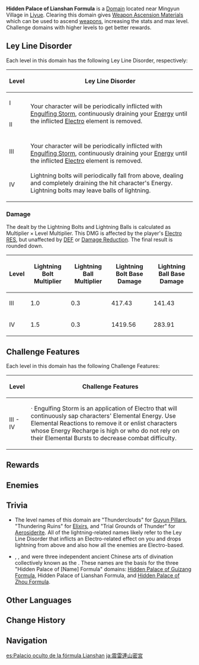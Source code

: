 {{Domain Infobox
|image        = Domain Hidden Palace of Lianshan Formula.png
|type         = Forgery
|description  = The operation of the Lianshan Formula created endless thunderstorms within the bowels of the mountain. It is said that the rumbling sounds of thunder that one hears outside the domain's gates call out to the curious souls.
|requiredAR   = 16/21/30/40
|region       = Liyue
|area         = Qiongji Estuary
|subarea      = Mingyun Village
|recLevel     = 15/36/59/80
|recElements  = Pyro,Cryo
}}
{{Description|Massive Electro energy is coursing through this thundering ancient sacrificial altar.<br />The dispersed Electro elements constantly dispel Energy.<br />You shall earn Weapon Ascension Materials, if — and only if — you can pass the trial.}}
'''Hidden Palace of Lianshan Formula''' is a [[Domain]] located near Mingyun Village in [[Liyue]]. Clearing this domain gives [[Weapon Ascension Material]]s which can be used to ascend [[weapons]], increasing the stats and max level. Challenge domains with higher levels to get better rewards.

==Ley Line Disorder==
Each level in this domain has the following Ley Line Disorder, respectively:
{| class="wikitable"
!Level
!Ley Line Disorder
|-
! I
|rowspan=2| Your character will be periodically inflicted with [[Engulfing Storm]], continuously draining your [[Energy]] until the inflicted [[Electro]] element is removed.
|-
! II
|-
! III
|rowspan=2| Your character will be periodically inflicted with [[Engulfing Storm]], continuously draining your [[Energy]] until the inflicted [[Electro]] element is removed.<br /><br />Lightning bolts will periodically fall from above, dealing {{Color|Electro DMG}} and completely draining the hit character's Energy. Lightning bolts may leave balls of lightning.
|-
! IV
|}

===Damage===
{{See also|Level Scaling/Reaction#Level Multiplier}}
The {{Color|Electro DMG}} dealt by the Lightning Bolts and Lightning Balls is calculated as <math>\text{Multiplier} \times \text{Level Multiplier}</math>. This DMG is affected by the player's [[Electro RES]], but unaffected by [[DEF]] or [[Damage Reduction]]. The final result is rounded down.

{| class="wikitable" style="text-align: center;"
! Level !! Lightning Bolt Multiplier !! Lightning Ball Multiplier !! Lightning Bolt Base Damage !! Lightning Ball Base Damage
|-
! III
| 1.0
| 0.3
| 417.43
| 141.43
|-
! IV
| 1.5
| 0.3
| 1419.56
| 283.91
|}

==Challenge Features==
Each level in this domain has the following Challenge Features:
{| class="wikitable"
!Level
!Challenge Features
|-
!III - IV
|· Engulfing Storm is an application of Electro that will continuously sap characters' Elemental Energy. Use Elemental Reactions to remove it or enlist characters whose Energy Recharge is high or who do not rely on their Elemental Bursts to decrease combat difficulty.
|}

==Rewards==
{{Domain by Weekday
|mon-name = Thundercloud
|mon-2    = Luminous Sands from Guyun
|mon-3    = Lustrous Stone from Guyun
|mon-4    = Relic from Guyun
|mon-5    = Divine Body from Guyun
|tue-name = Thundering Ruins
|tue-2    = Mist Veiled Lead Elixir
|tue-3    = Mist Veiled Mercury Elixir
|tue-4    = Mist Veiled Gold Elixir
|tue-5    = Mist Veiled Primo Elixir
|wed-name = Trial Grounds of Thunder
|wed-2    = Grain of Aerosiderite
|wed-3    = Piece of Aerosiderite
|wed-4    = Bit of Aerosiderite
|wed-5    = Chunk of Aerosiderite
}}
{{Domain Levels/Forgery}}

==Enemies==
{{Domain Enemies
|target1=Defeat 20 opponents within 360 seconds.
|enemies1=Electro Slime*15//Electro Slime*3;Large Electro Slime;Mutant Electro Slime

|target2=Defeat 16 opponents within 360 seconds.
|enemies2=Electro Slime*7;Large Electro Slime*3;Mutant Electro Slime*3//Large Electro Slime*2;Mutant Electro Slime

|target3=Defeat 10 opponents within 360 seconds.
|enemies3=Large Electro Slime*6;Mutant Electro Slime*3//Fatui Electro Cicin Mage

|target4=Defeat 8 opponents within 480 seconds.
|enemies4=Large Electro Slime*4;Mutant Electro Slime*2;Fatui Electro Cicin Mage*2
}}

==Trivia==
* The level names of this domain are "Thunderclouds" for [[Guyun Pillars]], "Thundering Ruins" for [[Elixirs]], and "Trial Grounds of Thunder" for [[Aerosiderite]]. All of the lightning-related names likely refer to the Ley Line Disorder that inflicts an Electro-related effect on you and drops lightning from above and also how all the enemies are Electro-based.
*{{Lang|"{{w|Guicang}}"|zh=归藏|zh_tl=Return to the Hidden}}, {{Lang|"{{w|zh:連山易|Lianshan}}"|zh=连山}}, and {{Lang|"{{w|Zhou Yi}}"|zh=周易|zh_tl=Changes of Zhou}} were three independent ancient Chinese arts of divination collectively known as the {{Lang|"Three Changes"|zh=三易|zh_rm=Sānyì}}. These names are the basis for the three "Hidden Palace of [Name] Formula" domains: [[Hidden Palace of Guizang Formula]], Hidden Palace of Lianshan Formula, and [[Hidden Palace of Zhou Formula]].

==Other Languages==
{{Other Languages
|en      = Hidden Palace of Lianshan Formula
|zhs     = 震雷连山密宫
|zhs_rm  = Zhènléi Liánshān Mìgōng
|zht     = 震雷連山密宮
|zht_rm  = Zhènléi Liánshān Mìgōng
|zh_tl   = Thunder Lianshan Hidden Palace
|zh_note = {{zh|s=连山|t=連山|rm=Liánshān}} literally means "connecting mountains," but refers to an ancient Chinese divination text.
|ja      = 震雷連山密宮
|ja_rm   = Shinrai Renzan Mitsuguu{{Assumed}}
|ja_tl   = Thunder Lianshan Hidden Palace{{Sino|ja}}
|ko      = {{tt|천|天}}둥 {{tt|연산|連山}} {{tt|밀궁|密宮}}
|ko_rm   = Cheondung Yeonsan Milgung
|ko_tl   = Thunder Lianshan Hidden Palace{{Sino|ko|part=1}}
|es      = Palacio oculto de la fórmula Lianshan
|es_tl   = Hidden Palace of the Lianshan Formula
|fr      = Palais secret de Lianshan
|fr_tl   = Secret Palace of Lianshan
|ru      = Лабиринт Ляншань
|ru_tl   = Lianshan Labyrinth
|th      = ราชวังลับแห่ง Lianshan Formula
|th_rm   = Ratwang lap haeng Lianshan Formula
|th_tl   = Secret Palace of Lianshan Formula
|vi      = {{tt|Chấn Lôi Liên Sơn Mật Cung|震雷連山密宮}}
|vi_tl   = Thunder Lianshan Hidden Palace{{Sino|vi}}
|de      = Versteckter Palast von Lianshan
|de_tl   = Hidden Palace of Lianshan
|id      = Hidden Palace of Lianshan Formula
|pt      = Palácio Oculto da Fórmula Lianshan
|pt_tl   = Hidden Palace of the Lianshan Formula
|tr      = Lianshan Kaidesinin Gizli Sarayı
|tr_tl   = 
|it      = Palazzo nascosto di Lianshan
|it_tl   = 
}}

==Change History==
{{Change History|1.0}}

==Navigation==
{{Domain Navbox|Permanent}}

[[es:Palacio oculto de la fórmula Lianshan]]
[[ja:震雷連山密宮]]
